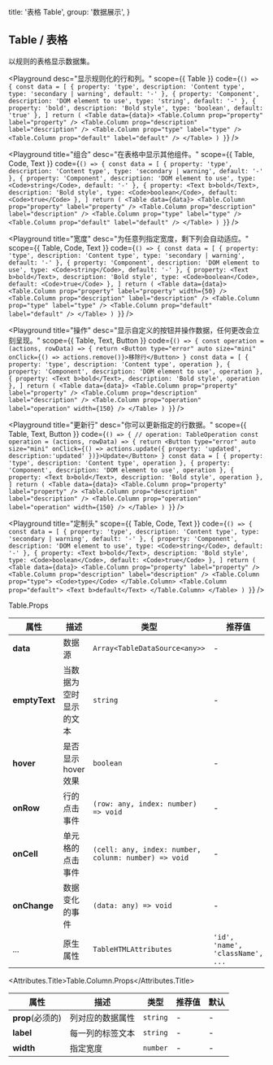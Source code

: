 
  title: '表格 Table',
  group: '数据展示',
}

## Table / 表格

以规则的表格显示数据集。

<Playground
  desc="显示规则化的行和列。"
  scope={{ Table }}
  code={`
() => {
  const data = [
    { property: 'type', description: 'Content type', type: 'secondary | warning', default: '-' },
    { property: 'Component', description: 'DOM element to use', type: 'string', default: '-' },
    { property: 'bold', description: 'Bold style', type: 'boolean', default: 'true' },
  ]
  return (
    <Table data={data}>
      <Table.Column prop="property" label="property" />
      <Table.Column prop="description" label="description" />
      <Table.Column prop="type" label="type" />
      <Table.Column prop="default" label="default" />
    </Table>
  )
}
`}
/>

<Playground
  title="组合"
  desc="在表格中显示其他组件。"
  scope={{ Table, Code, Text }}
  code={`
() => {
  const data = [
    { property: 'type', description: 'Content type', type: 'secondary | warning', default: '-' },
    { property: 'Component', description: 'DOM element to use', type: <Code>string</Code>, default: '-' },
    { property: <Text b>bold</Text>, description: 'Bold style', type: <Code>boolean</Code>, default: <Code>true</Code> },
  ]
  return (
    <Table data={data}>
      <Table.Column prop="property" label="property" />
      <Table.Column prop="description" label="description" />
      <Table.Column prop="type" label="type" />
      <Table.Column prop="default" label="default" />
    </Table>
  )
}
`}
/>

<Playground
  title="宽度"
  desc="为任意列指定宽度，剩下列会自动适应。"
  scope={{ Table, Code, Text }}
  code={`
() => {
  const data = [
    { property: 'type', description: 'Content type', type: 'secondary | warning', default: '-' },
    { property: 'Component', description: 'DOM element to use', type: <Code>string</Code>, default: '-' },
    { property: <Text b>bold</Text>, description: 'Bold style', type: <Code>boolean</Code>, default: <Code>true</Code> },
  ]
  return (
    <Table data={data}>
      <Table.Column prop="property" label="property" width={50} />
      <Table.Column prop="description" label="description" />
      <Table.Column prop="type" label="type" />
      <Table.Column prop="default" label="default" />
    </Table>
  )
}
`}
/>

<Playground
  title="操作"
  desc="显示自定义的按钮并操作数据，任何更改会立刻呈现。"
  scope={{ Table, Text, Button }}
  code={`
() => {
  const operation = (actions, rowData) => {
    return <Button type="error" auto size="mini" onClick={() => actions.remove()}>移除行</Button>
  }
  const data = [
    { property: 'type', description: 'Content type', operation },
    { property: 'Component', description: 'DOM element to use', operation },
    { property: <Text b>bold</Text>, description: 'Bold style', operation },
  ]
  return (
    <Table data={data}>
      <Table.Column prop="property" label="property" />
      <Table.Column prop="description" label="description" />
      <Table.Column prop="operation" label="operation" width={150} />
    </Table>
  )
}
`}
/>

<Playground
  title="更新行"
  desc="你可以更新指定的行数据。"
  scope={{ Table, Text, Button }}
  code={`
() => {
// operation: TableOperation
  const operation = (actions, rowData) => {
    return <Button type="error" auto size="mini" onClick={() => actions.update({ property: 'updated', description:'updated' })}>Update</Button>
  }
  const data = [
    { property: 'type', description: 'Content type', operation },
    { property: 'Component', description: 'DOM element to use', operation },
    { property: <Text b>bold</Text>, description: 'Bold style', operation },
  ]
  return (
    <Table data={data}>
      <Table.Column prop="property" label="property" />
      <Table.Column prop="description" label="description" />
      <Table.Column prop="operation" label="operation" width={150} />
    </Table>
  )
}
`}
/>

<Playground
  title="定制头"
  scope={{ Table, Code, Text }}
  code={`
() => {
  const data = [
    { property: 'type', description: 'Content type', type: 'secondary | warning', default: '-' },
    { property: 'Component', description: 'DOM element to use', type: <Code>string</Code>, default: '-' },
    { property: <Text b>bold</Text>, description: 'Bold style', type: <Code>boolean</Code>, default: <Code>true</Code> },
  ]
  return (
    <Table data={data}>
      <Table.Column prop="property" label="property" />
      <Table.Column prop="description" label="description" />
      <Table.Column prop="type">
        <Code>type</Code>
      </Table.Column>
      <Table.Column prop="default">
        <Text b>default</Text>
      </Table.Column>
    </Table>
  )
}
`}
/>

<Attributes edit="/pages/zh-cn/components/table.mdx">
<Attributes.Title>Table.Props</Attributes.Title>

| 属性          | 描述                   | 类型                                                 | 推荐值                           | 默认   |
| ------------- | ---------------------- | ---------------------------------------------------- | -------------------------------- | ------ |
| **data**      | 数据源                 | `Array<TableDataSource<any>>`                        | -                                | -      |
| **emptyText** | 当数据为空时显示的文本 | `string`                                             | -                                | -      |
| **hover**     | 是否显示 hover 效果    | `boolean`                                            | -                                | `true` |
| **onRow**     | 行的点击事件           | `(row: any, index: number) => void`                  | -                                | -      |
| **onCell**    | 单元格的点击事件       | `(cell: any, index: number, colunm: number) => void` | -                                | -      |
| **onChange**  | 数据变化的事件         | `(data: any) => void`                                | -                                | -      |
| ...           | 原生属性               | `TableHTMLAttributes`                                | `'id', 'name', 'className', ...` | -      |

<Attributes.Title>Table.Column.Props</Attributes.Title>

| 属性             | 描述             | 类型     | 推荐值 | 默认 |
| ---------------- | ---------------- | -------- | ------ | ---- |
| **prop**(必须的) | 列对应的数据属性 | `string` | -      | -    |
| **label**        | 每一列的标签文本 | `string` | -      | -    |
| **width**        | 指定宽度         | `number` | -      | -    |

</Attributes>

